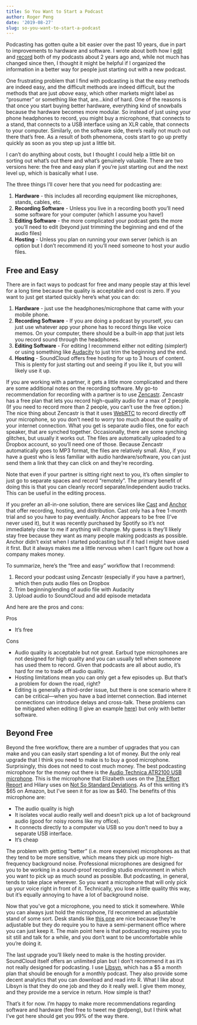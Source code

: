 ```yaml
---
title: So You Want to Start a Podcast
author: Roger Peng
date: '2019-08-27'
slug: so-you-want-to-start-a-podcast
---
```


Podcasting has gotten quite a bit easier over the past 10 years, due in part to improvements to hardware and software. I wrote about both how I [edit](https://simplystatistics.org/2017/09/18/editing-podcasts-logic-pro-x/) and [record](https://simplystatistics.org/2017/09/20/recording-podcasts-with-a-remote-cohost/) both of my podcasts about 2 years ago and, while not much has changed since then, I thought it might be helpful if I organized the information in a better way for people just starting out with a new podcast.

One frustrating problem that I find with podcasting is that the easy methods are indeed easy, and the difficult methods are indeed difficult, but the methods that are just *above* easy, which other markets might label as “prosumer” or something like that, are...kind of hard. One of the reasons is that once you start buying better hardware, everything kind of snowballs because the hardware becomes more modular. So instead of just using your phone headphones to record, you might buy a microphone, that connects to a stand, that connects to a USB interface using an XLR cable, that connects to your computer. Similarly, on the software side, there’s really not much out there that’s free. As a result of both phenomena, costs start to go up pretty quickly as soon as you step up just a little bit.

I can’t do anything about costs, but I thought I could help a little bit on sorting out what’s out there and what’s genuinely valuable. There are two versions here: the free and easy plan if you’re just starting out and the next level up, which is basically what I use.

The three things I’ll cover here that you need for podcasting are:

1. **Hardware** - this includes all recording equipment like microphones, stands, cables, etc.
2. **Recording Software** - Unless you live in a recording booth you’ll need some software for your computer (which I assume you have!)
3. **Editing Software** - the more complicated your podcast gets the more you’ll need to edit (beyond just trimming the beginning and end of the audio files)
4. **Hosting** - Unless you plan on running your own server (which is an option but I don’t recommend it) you’ll need someone to host your audio files.

## Free and Easy

There are in fact ways to podcast for free and many people stay at this level for a long time because the quality is acceptable and cost is zero. If you want to just get started quickly here’s what you can do:

1. **Hardware** - just use the headphones/microphone that came with your mobile phone. 
2. **Recording Software** - If you are doing a podcast by yourself, you can just use whatever app your phone has to record things like voice memos. On your computer, there should be a built-in app that just lets you record sound through the headphones.
3. **Editing Software** - For editing I recommend either not editing (simpler!) or using something like [Audacity](https://www.audacityteam.org) to just trim the beginning and the end.
4. **Hosting** - SoundCloud offers free hosting for up to 3 hours of content. This is plenty for just starting out and seeing if you like it, but you will likely use it up.

If you are working with a partner, it gets a little more complicated and there are some additional notes on the recording software. My go-to recommendation for recording with a partner is to use [Zencastr](https://zencastr.com/). Zencastr has a free plan that lets you record high-quality audio for a max of 2 people. (If you need to record more than 2 people, you can’t use the free option.) The nice thing about Zencastr is that it uses [WebRTC](https://en.wikipedia.org/wiki/WebRTC) to record directly off your microphone, so you don’t need to worry too much about the quality of your internet connection. What you get is separate audio files, one for each speaker, that are synched together. Occasionally, there are some synching glitches, but usually it works out. The files are automatically uploaded to a Dropbox account, so you’ll need one of those. Because Zencastr automatically goes to MP3 format, the files are relatively small. Also, if you have a guest who is less familiar with audio hardware/software, you can just send them a link that they can click on and they’re recording.

Note that even if your partner is sitting right next to you, it’s often simpler to just go to separate spaces and record “remotely”. The primary benefit of doing this is that you can cleanly record separate/independent audio tracks. This can be useful in the editing process.

If you prefer an all-in-one solution, there are services like [Cast](https://tryca.st) and [Anchor](https://anchor.fm) that offer recording, hosting, and distribution. Cast only has a free 1-month trial and so you have to pay eventually. Anchor appears to be free (I’ve never used it), but it was recently purchased by Spotify so it’s not immediately clear to me if anything will change. My guess is they’ll likely stay free because they want as many people making podcasts as possible. Anchor didn’t exist when I started podcasting but if it had I might have used it first. But it always makes me a little nervous when I can’t figure out how a company makes money.

To summarize, here’s the “free and easy” workflow that I recommend:

1. Record your podcast using Zencastr (especially if you have a partner), which then puts audio files on Dropbox
2. Trim beginning/ending of audio file with Audacity
3. Upload audio to SoundCloud and add episode metadata 

And here are the pros and cons:

Pros

* It’s free

Cons

* Audio quality is acceptable but not great. Earbud type microphones are not designed for high quality and you can usually tell when someone has used them to record. Given that podcasts are all about audio, it’s hard for me to trade off audio quality.
* Hosting limitations mean you can only get a few episodes up. But that’s a problem for down the road, right?
* Editing is generally a third-order issue, but there is one scenario where it can be critical---when you have a bad internet connection. Bad internet connections can introduce delays and cross-talk. These problems can be mitigated when editing (I give an example [here](https://simplystatistics.org/2017/09/18/editing-podcasts-logic-pro-x/)) but only with better software.

 
## Beyond Free

Beyond the free workflow, there are a number of upgrades that you can make and you can easily start spending a lot of money. But the only real upgrade that I think you need to make is to buy a good microphone. Surprisingly, this does not need to cost much money. The best podcasting microphone for the money out there is the [Audio Technica ATR2100 USB micrphone](https://www.amazon.com/Audio-Technica-ATR2100-USB-Cardioid-Dynamic-Microphone/dp/B004QJOZS4/ref=sr_1_3?crid=35TCYURP9DCY0&keywords=audio+technical%27s+atr2100&qid=1566911267&s=gateway&sprefix=audio+technical%27s+atr2100%2Caps%2C122&sr=8-3). This is the microphone that Elizabeth uses on the [The Effort Report](https://effortreport.libsyn.com) and Hilary uses on [Not So Standard Deviations](http://nssdeviations.com). As of this writing it’s \$65 on Amazon, but I’ve seen it for as low as \$40. The benefits of this microphone are:

* The audio quality is high
* It isolates vocal audio really well and doesn’t pick up a lot of background audio (good for noisy rooms like my office).
* It connects directly to a computer via USB so you don’t need to buy a separate USB interface. 
* It’s cheap

The problem with getting “better” (i.e. more expensive) microphones as that they tend to be more sensitive, which means they pick up more high-frequency background noise. Professional microphones are designed for you to be working in a sound-proof recording studio environment in which you want to pick up as much sound as possible. But podcasting, in general, tends to take place wherever. So you want a microphone that will only pick up your voice right in front of it. Technically, you lose a little quality this way, but it’s equally annoying to have a lot of background noise.

Now that you’ve got a microphone, you need to stick it somewhere. While you can always just hold the microphone, I’d recommend an adjustable stand of some sort. Desk stands like [this one](https://www.amazon.com/InnoGear-Microphone-Suspension-Adjustable-Snowball/dp/B01L3LL95O/ref=sr_1_2_sspa?keywords=microphone+desk+stand&qid=1566911946&s=musical-instruments&sr=1-2-spons&psc=1&spLa=ZW5jcnlwdGVkUXVhbGlmaWVyPUE1OUJZT05aSEdVWkMmZW5jcnlwdGVkSWQ9QTA2OTg0ODgySElRWktJSjk1WFVRJmVuY3J5cHRlZEFkSWQ9QTAzMjI0NTVaSENFTVJaOFhZSUsmd2lkZ2V0TmFtZT1zcF9hdGYmYWN0aW9uPWNsaWNrUmVkaXJlY3QmZG9Ob3RMb2dDbGljaz10cnVl) are nice because they’re adjustable but they do require you to have a semi-permanent office where you can just keep it. The main point here is that podcasting requires you to sit still and talk for a while, and you don’t want to be uncomfortable while you’re doing it.

The last upgrade you’ll likely need to make is the hosting provider. SoundCloud itself offers an unlimited plan but I don’t recommend it as it’s not really designed for podcasting. I use [Libsyn](https://libsyn.com), which has a $5 a month plan that should be enough for a monthly podcast. They also provide some decent analytics that you can download and read into R. What I like about Libsyn is that they do one job and they do it really well. I give them money, and they provide me a service in return. How simple is that?

That’s it for now. I’m happy to make more recommendations regarding software and hardware (feel free to tweet me @rdpeng), but I think what I’ve got here should get you 99% of the way there.
